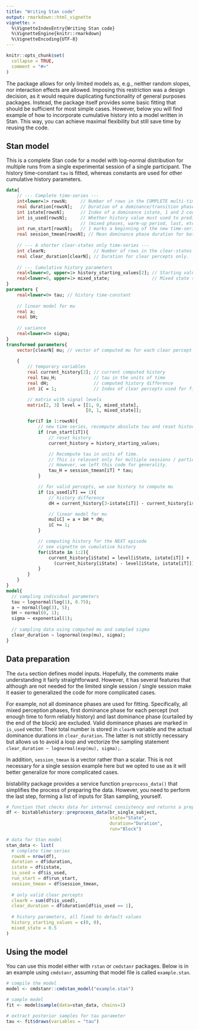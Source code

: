 ---
title: "Writing Stan code"
output: rmarkdown::html_vignette
vignette: >
  %\VignetteIndexEntry{Writing Stan code}
  %\VignetteEngine{knitr::rmarkdown}
  %\VignetteEncoding{UTF-8}
---

```{r, include = FALSE}
knitr::opts_chunk$set(
  collapse = TRUE,
  comment = "#>"
)
```

The package allows for only limited models as, e.g., neither random slopes, nor interaction effects are allowed. Imposing this restriction was a design decision, as it would require duplicating functionality of general purposes packages. Instead, the package itself provides some basic fitting that should be sufficient for most simple cases. However, below you will find example of how to incorporate cumulative history into a model written in Stan. This way, you can achieve maximal flexibility but still save time by reusing the code.

## Stan model

This is a complete Stan code for a model with log-normal distribution for multiple runs from a single experimental session of a single participant. The history time-constant `tau` is fitted, whereas constants are used for other cumulative history parameters.

```{stan output.var="example_model", eval=FALSE}
data{
    // --- Complete time-series ---
    int<lower=1> rowsN;     // Number of rows in the COMPLETE multi-timeseries table including mixed phase.
    real duration[rowsN];   // Duration of a dominance/transition phase
    int istate[rowsN];      // Index of a dominance istate, 1 and 2 code for two competing clear states, 3 - transition/mixed.
    int is_used[rowsN];     // Whether history value must used to predict duration or ignored
                            // (mixed phases, warm-up period, last, etc.)
    int run_start[rowsN];   // 1 marks a beginning of the new time-series (run/block/etc.)
    real session_tmean[rowsN]; // Mean dominance phase duration for both CLEAR percepts. Used to scale time-constant.
    
    // --- A shorter clear-states only time-series ---
    int clearN;                  // Number of rows in the clear-states only time-series
    real clear_duration[clearN]; // Duration for clear percepts only.
    
    // --- Cumulative history parameters
    real<lower=0, upper=1> history_starting_values[2]; // Starting values for cumulative history at the beginning of the run
    real<lower=0, upper=1> mixed_state;                // Mixed state signal strength
}
parameters {
    real<lower=0> tau; // history time-constant
    
    // linear model for mu
    real a;
    real bH;
    
    // variance
    real<lower=0> sigma;
}
transformed parameters{
    vector[clearN] mu; // vector of computed mu for each clear percept
  
    {
        // temporary variables
        real current_history[2]; // current computed history
        real tau_H;              // tau in the units of time
        real dH;                 // computed history difference
        int iC = 1;              // Index of clear percepts used for fitting

        // matrix with signal levels
        matrix[2, 3] level = [[1, 0, mixed_state], 
                              [0, 1, mixed_state]];

        for(iT in 1:rowsN){
            // new time-series, recompute absolute tau and reset history state
            if (run_start[iT]){
                // reset history
                current_history = history_starting_values;

                // Recompute tau in units of time. 
                // This is relevant only for multiple sessions / participants.
                // However, we left this code for generality.
                tau_H = session_tmean[iT] * tau;
            }

            // for valid percepts, we use history to compute mu
            if (is_used[iT] == 1){
                // history difference
                dH = current_history[3-istate[iT]] - current_history[istate[iT]];

                // linear model for mu
                mu[iC] = a + bH * dH;
                iC += 1;
            }

            // computing history for the NEXT episode
            // see vignette on cumulative history
            for(iState in 1:2){
                current_history[iState] = level[iState, istate[iT]] + 
                  (current_history[iState] - level[iState, istate[iT]]) * exp(-duration[iT] / tau_H);
            }
        }
    }
}
model{
  // sampling individual parameters
  tau ~ lognormal(log(1), 0.75);
  a ~ normal(log(3), 5);
  bH ~ normal(0, 1);
  sigma ~ exponential(1);
  
  // sampling data using computed mu and sampled sigma
  clear_duration ~ lognormal(exp(mu), sigma);
}
```


## Data preparation
The `data` section defines model inputs. Hopefully, the comments make understanding it fairly straightforward. However, it has several features that although are not needed for the limited single session / single session make it easier to generalized the code for more complicated cases. 

For example, not all dominance phases are used for fitting. Specifically, all mixed perception phases, first dominance phase for each percept (not enough time to form reliably history) and last dominance phase (curtailed by the end of the block) are excluded. Valid dominance phases are marked in `is_used` vector. Their total number is stored in `clearN` variable and the actual dominance durations in `clear_duration`. The latter is not strictly necessary but allows us to avoid a loop and vectorize the sampling statement `clear_duration ~ lognormal(exp(mu), sigma);`.

In addition, `session_tmean` is a vector rather than a scalar. This is not necessary for a single session example here but we opted to use as it will better generalize for more complicated cases.

bistability package provides a service function `preprocess_data()` that simplifies the process of preparing the data. However, you need to perform the last step, forming a list of inputs for Stan sampling, yourself.
```{r eval=FALSE}
# function that checks data for internal consistency and returns a preprocessed table
df <- bistablehistory::preprocess_data(br_single_subject, 
                                       state="State",
                                       duration="Duration",
                                       run="Block")

# data for Stan model
stan_data <- list(
  # complete time-series
  rowsN = nrow(df),
  duration = df$duration,
  istate = df$istate,
  is_used = df$is_used,
  run_start = df$run_start,
  session_tmean = df$session_tmean,
  
  # only valid clear percepts
  clearN = sum(df$is_used),
  clear_duration = df$duration[df$is_used == 1],
  
  # history parameters, all fixed to default values
  history_starting_values = c(0, 0),
  mixed_state = 0.5
)
```

## Using the model
You can use this model either with `rstan` or `cmdstanr` packages. Below is in an example using `cmdstanr`, assuming that model file is called `example.stan`. 
```{r eval=FALSE}
# compile the model
model <- cmdstanr::cmdstan_model("example.stan")

# sample model
fit <- model$sample(data=stan_data, chains=1)

# extract posterior samples for tau parameter
tau <- fit$draws(variables = "tau")
```

